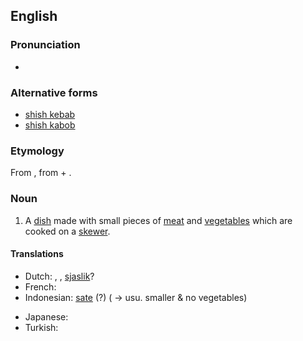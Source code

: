==English==
===Pronunciation===
* {{a|US}} {{IPA|/ˈʃɪʃkəbɑb/|lang=en}}
===Alternative forms===
* [[shish kebab]]
* [[shish kabob]]

===Etymology===
From {{etyl|tr|en}} {{term|şiş kebap|lang=tr}}, from {{term|şiş||skewer|lang=tr}} + {{term|kebap||kebab|lang=tr}}.

===Noun===
{{en-noun}}

# A [[dish]] made with small pieces of [[meat]] and [[vegetable]]s which are cooked on a [[skewer]].

====Translations====
{{trans-top|meat and vegetables on a skewer}}
* Dutch: {{t|nl|shish kebab}}, {{t|nl|kebab}}, [[sjaslik]]?
* French: {{t+|fr|chichekébab|m}}
* Indonesian: [[sate]] (?) ( &rarr; usu. smaller & no vegetables)
{{trans-mid}}
* Japanese: {{t|ja|焼き鳥|tr=やきとり, yakitori}}
* Turkish: {{t+|tr|şiş kebap}}
{{trans-bottom}}